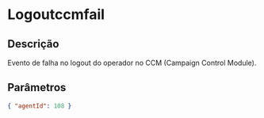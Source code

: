 # Logoutccmfail

## Descrição

Evento de falha no logout do operador no CCM (Campaign Control Module).

## Parâmetros

```json copy
{ "agentId": 108 }
```
